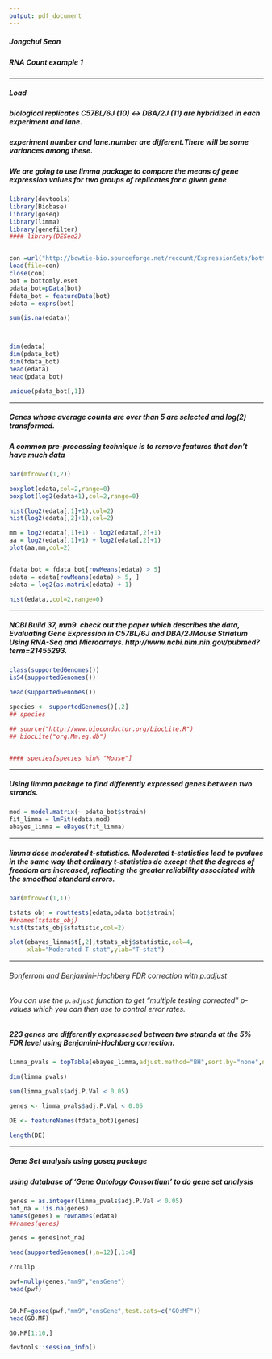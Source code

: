 ```yaml
---
output: pdf_document
---
```


##### Jongchul Seon

##### RNA Count example 1 

------------------------

##### Load 

##### biological replicates C57BL/6J (10) <-> DBA/2J (11) are hybridized in each experiment and lane.

##### experiment number and lane.number are different.There will be some variances among these. 

##### We are going to use limma package to compare  the means of gene expression values for two groups of replicates for a given gene



```r
library(devtools)
library(Biobase)
library(goseq)
library(limma)
library(genefilter)
#### library(DESeq2)


con =url("http://bowtie-bio.sourceforge.net/recount/ExpressionSets/bottomly_eset.RData")
load(file=con)
close(con)
bot = bottomly.eset
pdata_bot=pData(bot)
fdata_bot = featureData(bot)
edata = exprs(bot)

sum(is.na(edata))



dim(edata)
dim(pdata_bot)
dim(fdata_bot)
head(edata)
head(pdata_bot)

unique(pdata_bot[,1])

```


---------------- 

##### Genes whose average counts are over than 5 are selected and log(2) transformed.
##### A common pre-processing technique is to remove features that don't have much data


```r

par(mfrow=c(1,2))

boxplot(edata,col=2,range=0)
boxplot(log2(edata+1),col=2,range=0)

hist(log2(edata[,1]+1),col=2)
hist(log2(edata[,2]+1),col=2)

mm = log2(edata[,1]+1) - log2(edata[,2]+1)
aa = log2(edata[,1]+1) + log2(edata[,2]+1)
plot(aa,mm,col=2)


fdata_bot = fdata_bot[rowMeans(edata) > 5]
edata = edata[rowMeans(edata) > 5, ]
edata = log2(as.matrix(edata) + 1)

hist(edata,,col=2,range=0)


```

-----------------------

##### NCBI Build 37, mm9. check out the paper which describes the data, Evaluating Gene Expression in C57BL/6J and DBA/2JMouse Striatum Using RNA-Seq and Microarrays.  http://www.ncbi.nlm.nih.gov/pubmed?term=21455293. 


```r

class(supportedGenomes())
isS4(supportedGenomes())

head(supportedGenomes())

species <- supportedGenomes()[,2]
## species

## source("http://www.bioconductor.org/biocLite.R")
## biocLite("org.Mm.eg.db")


#### species[species %in% "Mouse"]


```


--------------------------

##### Using limma package to find differently expressed genes between two strands. 


```r

mod = model.matrix(~ pdata_bot$strain)
fit_limma = lmFit(edata,mod)
ebayes_limma = eBayes(fit_limma)


```


-------------------------------------

##### limma dose moderated t-statistics. Moderated t-statistics lead to pvalues in the same way that ordinary t-statistics do except that the degrees of freedom are increased, reflecting the greater reliability associated with the smoothed standard errors.


```r

par(mfrow=c(1,1))

tstats_obj = rowttests(edata,pdata_bot$strain)
##names(tstats_obj)
hist(tstats_obj$statistic,col=2)

plot(ebayes_limma$t[,2],tstats_obj$statistic,col=4,
     xlab="Moderated T-stat",ylab="T-stat")


```


----------------

###### Bonferroni and Benjamini-Hochberg FDR correction with p.adjust

###### You can use the `p.adjust` function to get "multiple testing corrected" p-values which you can then use to control error rates.


##### 223 genes are differently expressesed between two strands at the 5% FDR level using Benjamini-Hochberg correction.


```r

limma_pvals = topTable(ebayes_limma,adjust.method="BH",sort.by="none",number=dim(edata)[1])

dim(limma_pvals)

sum(limma_pvals$adj.P.Val < 0.05)

genes <- limma_pvals$adj.P.Val < 0.05

DE <- featureNames(fdata_bot)[genes]

length(DE)

```

--------

##### Gene Set analysis using goseq package
##### using database of 'Gene Ontology Consortium' to do gene set analysis


```r

genes = as.integer(limma_pvals$adj.P.Val < 0.05)
not_na = !is.na(genes)
names(genes) = rownames(edata)
##names(genes)

genes = genes[not_na]

head(supportedGenomes(),n=12)[,1:4]

??nullp

pwf=nullp(genes,"mm9","ensGene")
head(pwf)


GO.MF=goseq(pwf,"mm9","ensGene",test.cats=c("GO:MF"))
head(GO.MF)

GO.MF[1:10,]

```



```r

devtools::session_info()

``````
